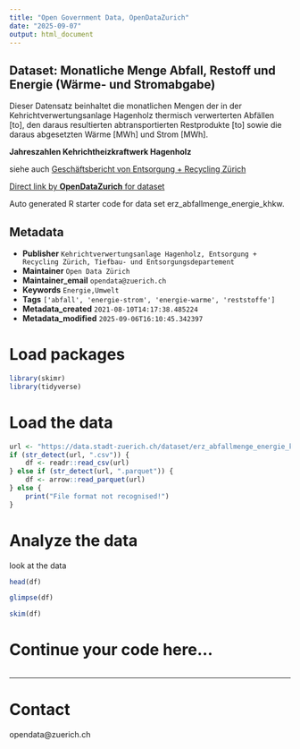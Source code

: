 ```yaml
---
title: "Open Government Data, OpenDataZurich"
date: "2025-09-07"
output: html_document
---
```


## Dataset: Monatliche Menge Abfall, Restoff und Energie (Wärme- und Stromabgabe)

Dieser Datensatz beinhaltet die monatlichen Mengen der in der Kehrichtverwertungsanlage Hagenholz thermisch verwerterten Abfällen [to], den daraus resultierten abtransportierten Restprodukte [to] sowie die daraus abgesetzten Wärme [MWh] und Strom [MWh]. 

**Jahreszahlen Kehrichtheizkraftwerk Hagenholz**

siehe auch [Geschäftsbericht von Entsorgung + Recycling Zürich](https://www.stadt-zuerich.ch/ted/de/index/entsorgung_recycling.html)



[Direct link by **OpenDataZurich** for dataset](https://data.stadt-zuerich.ch/dataset/erz_abfallmenge_energie_khkw)

Auto generated R starter code for data set erz_abfallmenge_energie_khkw.

## Metadata

- **Publisher** `Kehrichtverwertungsanlage Hagenholz, Entsorgung + Recycling Zürich, Tiefbau- und Entsorgungsdepartement`
- **Maintainer** `Open Data Zürich`
- **Maintainer_email** `opendata@zuerich.ch`
- **Keywords** `Energie,Umwelt`
- **Tags** `['abfall', 'energie-strom', 'energie-warme', 'reststoffe']`
- **Metadata_created** `2021-08-10T14:17:38.485224`
- **Metadata_modified** `2025-09-06T16:10:45.342397`


# Load packages

```r
library(skimr)
library(tidyverse)
```

# Load the data

```r
url <- "https://data.stadt-zuerich.ch/dataset/erz_abfallmenge_energie_khkw/download/abfallmenge_energie_khkw.csv"
if (str_detect(url, ".csv")) {
    df <- readr::read_csv(url)
} else if (str_detect(url, ".parquet")) {
    df <- arrow::read_parquet(url)
} else {
    print("File format not recognised!")
}
```

# Analyze the data

look at the data
```r
head(df)
```

```r
glimpse(df)
```

```r
skim(df)
```

# Continue your code here...

```r

```

------------------------------------------------------------------------

# Contact

opendata@zuerich.ch
